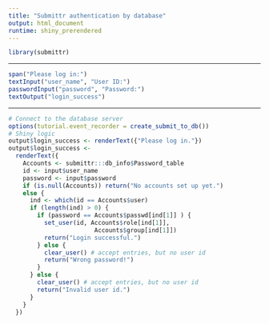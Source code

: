 ```yaml
---
title: "Submittr authentication by database"
output: html_document
runtime: shiny_prerendered
---
```


```r
library(submittr)
```

******************

```r
span("Please log in:")
textInput("user_name", "User ID:")
passwordInput("password", "Password:")
textOutput("login_success")
```

******************


```r
# Connect to the database server
options(tutorial.event_recorder = create_submit_to_db())
# Shiny logic
output$login_success <- renderText({"Please log in."})
output$login_success <-
  renderText({
    Accounts <- submittr:::db_info$Password_table
    id <- input$user_name
    password <- input$password
    if (is.null(Accounts)) return("No accounts set up yet.")
    else {
      ind <- which(id == Accounts$user)
      if (length(ind) > 0) {
        if (password == Accounts$passwd[ind[1]] ) {
          set_user(id, Accounts$role[ind[1]],
                        Accounts$group[ind[1]])
          return("Login successful.")
        } else {
          clear_user() # accept entries, but no user id
          return("Wrong password!")
        }
      } else {
        clear_user() # accept entries, but no user id
        return("Invalid user id.")
      }
    }
  })
```
